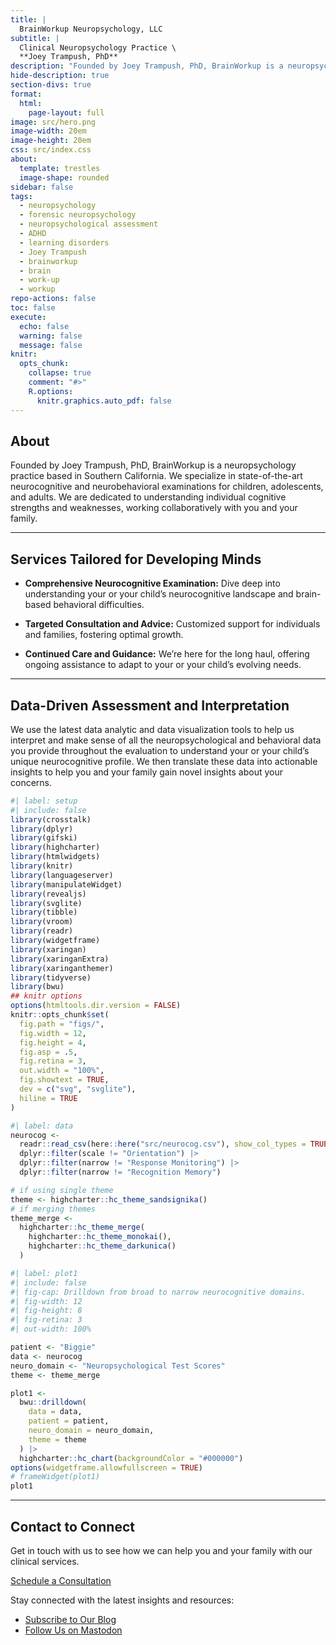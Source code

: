 ```yaml
---
title: |
  BrainWorkup Neuropsychology, LLC
subtitle: | 
  Clinical Neuropsychology Practice \
  **Joey Trampush, PhD**
description: "Founded by Joey Trampush, PhD, BrainWorkup is a neuropsychology practice based in Southern California. We specialize in state-of-the-art neurocognitive and neurobehavioral examinations for children, adolescents, and adults."
hide-description: true
section-divs: true
format:
  html:
    page-layout: full
image: src/hero.png
image-width: 20em
image-height: 20em
css: src/index.css
about:
  template: trestles
  image-shape: rounded
sidebar: false
tags:
  - neuropsychology
  - forensic neuropsychology
  - neuropsychological assessment
  - ADHD
  - learning disorders
  - Joey Trampush
  - brainworkup
  - brain
  - work-up
  - workup
repo-actions: false
toc: false
execute: 
  echo: false
  warning: false
  message: false
knitr:
  opts_chunk: 
    collapse: true
    comment: "#>" 
    R.options:
      knitr.graphics.auto_pdf: false
---
```


## About

Founded by Joey Trampush, PhD, BrainWorkup is a neuropsychology practice based
in Southern California. We specialize in state-of-the-art neurocognitive and
neurobehavioral examinations for children, adolescents, and adults. We are dedicated to understanding individual cognitive strengths and
weaknesses, working collaboratively with you and your family. 

<!-- We offer
comprehensive neuropsychological assessments, diagnostic clarification, and individualized treatment planning
for children, adolescents, and adults. Our expertise spans from ADHD to learning
disabilities and medicolegal cases, ensuring optimal care. -->

---

## Services Tailored for Developing Minds

- **Comprehensive Neurocognitive Examination:** Dive deep into understanding
your or your child's neurocognitive landscape and brain-based behavioral difficulties.

- **Targeted Consultation and Advice:** Customized support for individuals and families, fostering optimal growth.

- **Continued Care and Guidance:** We're here for the long haul, offering
ongoing assistance to adapt to your or your child's evolving needs.

---

## Data-Driven Assessment and Interpretation

We use the latest data analytic and data visualization tools to help us
interpret and make sense of all the neuropsychological and behavioral data you
provide throughout the evaluation to understand
your or your child's unique neurocognitive profile. We then translate these data
into actionable insights to help you and your family gain novel insights about
your concerns.

```r
#| label: setup
#| include: false
library(crosstalk)
library(dplyr)
library(gifski)
library(highcharter)
library(htmlwidgets)
library(knitr)
library(languageserver)
library(manipulateWidget)
library(revealjs)
library(svglite)
library(tibble)
library(vroom)
library(readr)
library(widgetframe)
library(xaringan)
library(xaringanExtra)
library(xaringanthemer)
library(tidyverse)
library(bwu)
## knitr options
options(htmltools.dir.version = FALSE)
knitr::opts_chunk$set(
  fig.path = "figs/",
  fig.width = 12,
  fig.height = 4,
  fig.asp = .5,
  fig.retina = 3,
  out.width = "100%",
  fig.showtext = TRUE,
  dev = c("svg", "svglite"),
  hiline = TRUE
)
```

```r
#| label: data
neurocog <-
  readr::read_csv(here::here("src/neurocog.csv"), show_col_types = TRUE) |>
  dplyr::filter(scale != "Orientation") |>
  dplyr::filter(narrow != "Response Monitoring") |>
  dplyr::filter(narrow != "Recognition Memory")
```


```r
# if using single theme
theme <- highcharter::hc_theme_sandsignika()
# if merging themes
theme_merge <-
  highcharter::hc_theme_merge(
    highcharter::hc_theme_monokai(),
    highcharter::hc_theme_darkunica()
  )
```

```r
#| label: plot1
#| include: false
#| fig-cap: Drilldown from broad to narrow neurocognitive domains.
#| fig-width: 12
#| fig-height: 8
#| fig-retina: 3
#| out-width: 100%

patient <- "Biggie"
data <- neurocog
neuro_domain <- "Neuropsychological Test Scores"
theme <- theme_merge

plot1 <-
  bwu::drilldown(
    data = data,
    patient = patient,
    neuro_domain = neuro_domain,
    theme = theme
  ) |>
  highcharter::hc_chart(backgroundColor = "#000000")
options(widgetframe.allowfullscreen = TRUE)
# frameWidget(plot1)
plot1
```

---

## Contact to Connect

Get in touch with us to see how we can help you and your family with our
clinical services.

[Schedule a Consultation](docs/contact/index.qmd#online-inquiry)

Stay connected with the latest insights and resources:

- [Subscribe to Our Blog](docs/blog/index.qmd)
- [Follow Us on Mastodon](https://fosstodon.org/@brainworkup)

